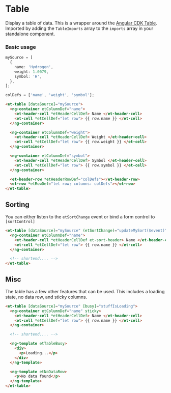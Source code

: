 # Table

Display a table of data. This is a wrapper around the [Angular CDK Table](https://material.angular.io/cdk/table/overview).
Imported by adding the `TableImports` array to the `imports` array in your standalone component.

### Basic usage

```ts
mySource = [
  {
    name: 'Hydrogen',
    weight: 1.0079,
    symbol: 'H',
  },
];

colDefs = ['name', 'weight', 'symbol'];
```

```html
<et-table [dataSource]="mySource">
  <ng-container etColumnDef="name">
    <et-header-cell *etHeaderCellDef> Name </et-header-cell>
    <et-cell *etCellDef="let row"> {{ row.name }} </et-cell>
  </ng-container>

  <ng-container etColumnDef="weight">
    <et-header-cell *etHeaderCellDef> Weight </et-header-cell>
    <et-cell *etCellDef="let row"> {{ row.weight }} </et-cell>
  </ng-container>

  <ng-container etColumnDef="symbol">
    <et-header-cell *etHeaderCellDef> Symbol </et-header-cell>
    <et-cell *etCellDef="let row"> {{ row.symbol }} </et-cell>
  </ng-container>

  <et-header-row *etHeaderRowDef="colDefs"></et-header-row>
  <et-row *etRowDef="let row; columns: colDefs"></et-row>
</et-table>
```

## Sorting

You can either listen to the `etSortChange` event or bind a form control to `[sortControl]`

```html
<et-table [dataSource]="mySource" (etSortChange)="updateMySort($event)" etSort>
  <ng-container etColumnDef="name">
    <et-header-cell *etHeaderCellDef et-sort-header> Name </et-header-cell>
    <et-cell *etCellDef="let row"> {{ row.name }} </et-cell>
  </ng-container>

  <!-- shortend.... -->
</et-table>
```

## Misc

The table has a few other features that can be used.
This includes a loading state, no data row, and sticky columns.

```html
<et-table [dataSource]="mySource" [busy]="stuffIsLoading">
  <ng-container etColumnDef="name" sticky>
    <et-header-cell *etHeaderCellDef> Name </et-header-cell>
    <et-cell *etCellDef="let row"> {{ row.name }} </et-cell>
  </ng-container>

  <!-- shortend.... -->

  <ng-template etTableBusy>
    <div>
      <p>Loading...</p>
    </div>
  </ng-template>

  <ng-template etNoDataRow>
    <p>No data found</p>
  </ng-template>
</et-table>
```
